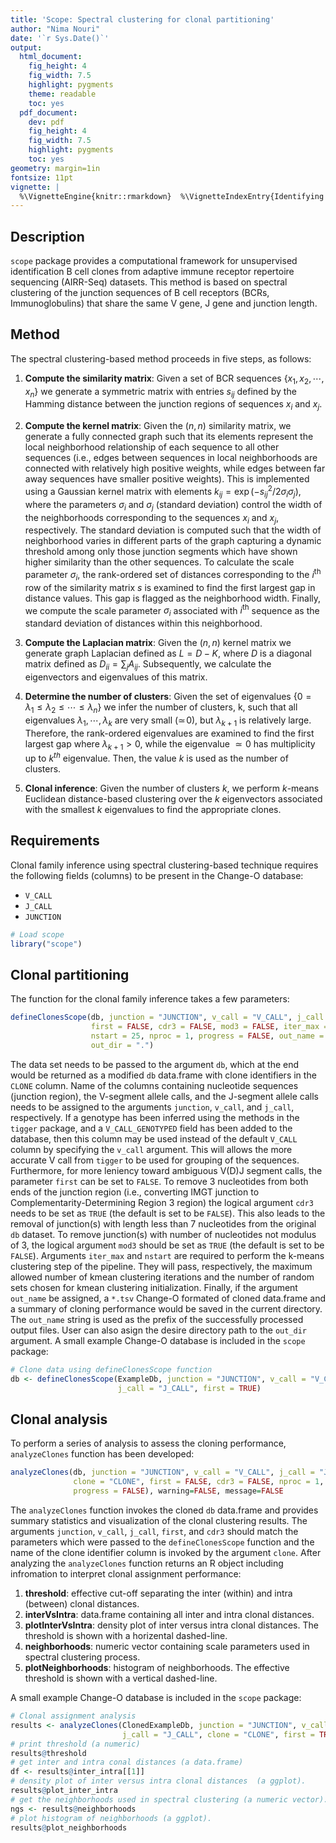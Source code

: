 ```yaml
---
title: 'Scope: Spectral clustering for clonal partitioning'
author: "Nima Nouri"
date: '`r Sys.Date()`'
output:
  html_document:
    fig_height: 4
    fig_width: 7.5
    highlight: pygments
    theme: readable
    toc: yes
  pdf_document:
    dev: pdf
    fig_height: 4
    fig_width: 7.5
    highlight: pygments
    toc: yes
geometry: margin=1in
fontsize: 11pt
vignette: |
  %\VignetteEngine{knitr::rmarkdown}  %\VignetteIndexEntry{Identifying clones from high-throughput B cell repertoire sequencing data}  %\usepackage[utf8]{inputenc}
---
```


## Description

`scope` package provides a computational framework for unsupervised identification B cell
clones from adaptive immune receptor repertoire sequencing (AIRR-Seq)
datasets. This method is based on spectral clustering of the junction
sequences of B cell receptors (BCRs, Immunoglobulins) that share the same
V gene, J gene and junction length.

## Method

The spectral clustering-based method proceeds in five steps, as follows:

1. __Compute the similarity matrix__: Given a set of BCR sequences $\{x_1, x_2, \cdots, x_n\}$ 
we generate a symmetric matrix with entries $s_{ij}$ defined by the Hamming distance 
between the junction regions of sequences $x_i$ and $x_j$.

2. __Compute the kernel matrix__: Given the $(n,n)$ similarity matrix, we
generate a fully connected graph such that its elements represent the local
neighborhood relationship of each sequence to all other sequences (i.e., edges
between sequences in local neighborhoods are connected with relatively high
positive weights, while edges between far away sequences have smaller positive
weights). This is implemented using a Gaussian kernel matrix with elements
$k_{ij} = \exp(-s^2_{ij}/2\sigma_i \sigma_j)$, where the parameters $\sigma_i$
and $\sigma_j$ (standard deviation) control the width of the neighborhoods
corresponding to the sequences $x_i$ and $x_j$, respectively. The standard
deviation is computed such that the width of neighborhood varies in different
parts of the graph capturing a dynamic threshold among only those junction
segments which have shown higher similarity than the other sequences. To
calculate the scale parameter $\sigma_i$, the rank-ordered set of distances
corresponding to the $i^\textrm{th}$ row of the similarity matrix $s$
is examined to find the first largest gap in distance values. This gap is
flagged as the neighborhood width. Finally, we compute the scale parameter
$\sigma_i$ associated with $i^\textrm{th}$ sequence as the standard deviation
of distances within this neighborhood.

3. __Compute the Laplacian matrix__: Given the $(n,n)$
kernel matrix we generate graph Laplacian defined as $L=D-K$,
where $D$ is a diagonal matrix defined as $D_{ii}=\sum_j A_{ij}$. 
Subsequently, we calculate the eigenvectors and eigenvalues of this matrix. 

4. __Determine the number of clusters__: Given the set of eigenvalues
$\{0=\lambda_1\le \lambda_2\le \cdots\le \lambda_n\}$ we infer the number
of clusters, k, such that all eigenvalues $\lambda_1, \cdots, \lambda_k$ are
very small ($\simeq\!0$), but $\lambda_{k+1}$ is relatively large. Therefore,
the rank-ordered eigenvalues are examined to find the first largest gap
where $\lambda_{k+1}>0$, while the eigenvalue $\simeq0$ has multiplicity up
to $k^{th}$ eigenvalue. Then, the value $k$ is used as the number of clusters.

5. __Clonal inference__: Given the number of clusters $k$, we perform $k$-means
Euclidean distance-based clustering over the $k$ eigenvectors associated
with the smallest $k$ eigenvalues to find the appropriate clones.

## Requirements

Clonal family inference using spectral clustering-based technique 
requires the following fields (columns) to be present in the Change-O database: 

* `V_CALL`
* `J_CALL`
* `JUNCTION`

```r
# Load scope
library("scope")
```

## Clonal partitioning

The function for the clonal family inference takes a few parameters:

```r
defineClonesScope(db, junction = "JUNCTION", v_call = "V_CALL", j_call = "J_CALL", 
                  first = FALSE, cdr3 = FALSE, mod3 = FALSE, iter_max = 1000, 
                  nstart = 25, nproc = 1, progress = FALSE, out_name = NULL, 
                  out_dir = ".")
```

The data set needs to be passed to the argument `db`, which at the end would be
returned as a modified `db` data.frame with clone identifiers in the `CLONE`
column. Name of the columns containing nucleotide sequences (junction region), the V-segment
allele calls, and the J-segment allele calls needs to be assigned to the arguments
`junction`, `v_call`, and `j_call`, respectively. If a genotype has been
inferred using the methods in the `tigger` package, and a `V_CALL_GENOTYPED`
field has been added to the database, then this column may be used instead
of the default `V_CALL` column by specifying the `v_call` argument. This
will allows the more accurate V call from `tigger` to be used for grouping
of the sequences. Furthermore, for more leniency toward ambiguous V(D)J
segment calls, the parameter `first` can be set to `FALSE`. To remove $3$
nucleotides from both ends of the junction region (i.e., converting IMGT
junction to Complementarity-Determining Region $3$ region) the logical argument
`cdr3` needs to be set as `TRUE` (the default is set to be `FALSE`). This also
leads to the removal of junction(s) with length less than $7$ nucleotides from
the original `db` dataset. To remove junction(s) with number of nucleotides not
modulus of $3$, the logical argument `mod3` should be set as `TRUE` (the default
is set to be `FALSE`). Arguments `iter_max` and `nstart` are required
to perform the k-means clustering step of the pipeline. They will pass,
respectively, the maximum allowed number of kmean clustering iterations and
the number of random sets chosen for kmean clustering initialization. Finally,
if the argument `out_name` be assigned, a `*.tsv` Change-O formated of cloned
data.frame and a summary of cloning performance would be saved in the current
directory. The `out_name` string is used as the prefix of the successfully
processed output files. User can also asign the desire directory path to the
`out_dir` argument. A small example Change-O database is included in the `scope` package:

```r
# Clone data using defineClonesScope function
db <- defineClonesScope(ExampleDb, junction = "JUNCTION", v_call = "V_CALL",
                        j_call = "J_CALL", first = TRUE)
```

## Clonal analysis

To perform a series of analysis to assess the cloning performance, `analyzeClones` function 
has been developed:

```r
analyzeClones(db, junction = "JUNCTION", v_call = "V_CALL", j_call = "J_CALL", 
              clone = "CLONE", first = FALSE, cdr3 = FALSE, nproc = 1, 
              progress = FALSE), warning=FALSE, message=FALSE
```

The `analyzeClones` function invokes the cloned `db` data.frame and 
provides summary statistics and visualization of the
clonal clustering results. The arguments `junction`, `v_call`, `j_call`,
`first`, and `cdr3` should match the parameters which were passed to the
`defineClonesScope` function and the name of the clone identifier column is
invoked by the argument `clone`. After analyzing the `analyzeClones` function 
returns an R object including infromation to interpret clonal assignment performance:

1. __threshold__: effective cut-off separating the inter (within) and intra (between) clonal distances.
2. __interVsIntra__: data.frame containing all inter and intra clonal distances.
3. __plotInterVsIntra__: density plot of inter versus intra clonal distances. The threshold is shown with a horizental dashed-line.
4. __neighborhoods__: numeric vector containing scale parameters used in spectral clustering process.
5. __plotNeighborhoods__: histogram of neighborhoods. The effective threshold is shown with a vertical dashed-line.

A small example Change-O database is included in the `scope` package:
 
```r
# Clonal assignment analysis
results <- analyzeClones(ClonedExampleDb, junction = "JUNCTION", v_call = "V_CALL",
                         j_call = "J_CALL", clone = "CLONE", first = TRUE)
# print threshold (a numeric)
results@threshold
# get inter and intra conal distances (a data.frame)
df <- results@inter_intra[[1]]
# density plot of inter versus intra clonal distances  (a ggplot).
results@plot_inter_intra
# get the neighborhoods used in spectral clustering (a numeric vector).
ngs <- results@neighborhoods
# plot histogram of neighborhoods (a ggplot).
results@plot_neighborhoods
```
